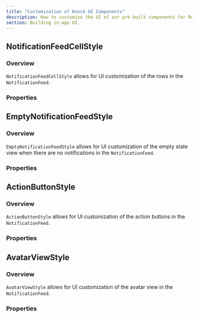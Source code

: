 ```yaml
---
title: "Customization of Knock UI Components"
description: How to customize the UI of our pre-built components for React Native".
section: Building in-app UI
---
```


## NotificationFeedCellStyle

### Overview

`NotificationFeedCellStyle` allows for UI customization of the rows in the `NotificationFeed`.

### Properties

<Attributes>
  <Attribute
    name="unreadNotificationCircleColor"
    type="string"
    description="Color of the unread circle indicator in the top left of the row."
  />
  <Attribute
    name="showAvatarView"
    type="boolean"
    description="Determines whether to show the avatar/initials view in the upper left corner of the row."
  />
  <Attribute
    name="avatarViewStyle"
    type="AvatarViewStyle"
    description="Customizes the styling of the avatar view."
  />
  <Attribute
    name="primaryActionButtonStyle"
    type="ActionButtonStyle"
    description="Customizes the styling of primary action buttons."
  />
  <Attribute
    name="secondaryActionButtonStyle"
    type="ActionButtonStyle"
    description="Customizes the styling of secondary action buttons."
  />
  <Attribute
    name="tertiaryActionButtonStyle"
    type="ActionButtonStyle"
    description="Customizes the styling of tertiary action buttons."
  />
  <Attribute
    name="sentAtDateFormatter"
    type="Intl.DateTimeFormat"
    description="Formatter for the sent timestamp at the bottom of the row."
  />
  <Attribute
    name="sentAtDateTextStyle"
    type="TextStyle"
    description="Text style for the sent timestamp."
  />
  <Attribute
    name="htmlStyles"
    type="Record<string, TextStyle | ViewStyle | ImageStyle>"
    description="Customizes the CSS styles of the HTML content in the notification body."
  />
</Attributes>

## EmptyNotificationFeedStyle

### Overview

`EmptyNotificationFeedStyle` allows for UI customization of the empty state view when there are no notifications in the `NotificationFeed`.

### Properties

<Attributes>
  <Attribute
    name="titleString"
    type="string"
    description="The title text displayed when the feed is empty."
  />
  <Attribute
    name="subtitleString"
    type="string"
    description="The subtitle text displayed when the feed is empty."
  />
  <Attribute
    name="titleStyle"
    type="TextStyle"
    description="Customizes the style of the title text."
  />
  <Attribute
    name="subtitleStyle"
    type="TextStyle"
    description="Customizes the style of the subtitle text."
  />
  <Attribute
    name="iconStyle"
    type="ImageStyle"
    description="Customizes the style of the icon displayed in the empty state view."
  />
  <Attribute
    name="icon"
    type="string"
    description="The URL or local path to the icon image displayed in the empty state view."
  />
</Attributes>

## ActionButtonStyle

### Overview

`ActionButtonStyle` allows for UI customization of the action buttons in the `NotificationFeed`.

### Properties

<Attributes>
  <Attribute
    name="buttonContainerStyle"
    type="ViewStyle"
    description="Customizes the container style of the action button."
  />
  <Attribute
    name="buttonTextStyle"
    type="TextStyle"
    description="Customizes the text style of the action button."
  />
  <Attribute
    name="buttonIconStyle"
    type="ImageStyle"
    description="Customizes the icon style of the action button."
  />
</Attributes>

## AvatarViewStyle

### Overview

`AvatarViewStyle` allows for UI customization of the avatar view in the `NotificationFeed`.

### Properties

<Attributes>
  <Attribute
    name="container"
    type="ViewStyle"
    description="Customizes the overall container style of the avatar view."
  />
  <Attribute
    name="image"
    type="ImageStyle"
    description="Customizes the image style of the avatar view."
  />
  <Attribute
    name="text"
    type="TextStyle"
    description="Customizes the text style for initials when no avatar image is available."
  />
</Attributes>
